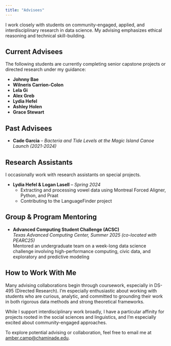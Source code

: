```yaml
---
title: "Advisees"
---
```


I work closely with students on community-engaged, applied, and interdisciplinary research in data science. My advising emphasizes ethical reasoning and technical skill-building.

## Current Advisees

The following students are currently completing senior capstone projects or directed research under my guidance:

-   **Johnny Bae**
-   **Wilneris Carrion-Colon**
-   **Lela Gi**
-   **Alex Greb**
-   **Lydia Hefel**
-   **Ashley Holen**
-   **Grace Stewart**

## Past Advisees

-   **Cade Garcia** – *Bacteria and Tide Levels at the Magic Island Canoe Launch (2021-2024)*

## Research Assistants

I occasionally work with research assistants on special projects.

-   **Lydia Hefel & Logan Lasell** – *Spring 2024*
    -   Extracting and processing vowel data using Montreal Forced Aligner, Python, and Praat
    -   Contributing to the LanguageFinder project

## Group & Program Mentoring

-   **Advanced Computing Student Challenge (ACSC)**\
    *Texas Advanced Computing Center, Summer 2025 (co-located with PEARC25)*\
    Mentored an undergraduate team on a week-long data science challenge involving high-performance computing, civic data, and exploratory and predictive modeling

## How to Work With Me

Many advising collaborations begin through coursework, especially in DS-495 (Directed Research). I'm especially enthusiastic about working with students who are curious, analytic, and committed to grounding their work in both rigorous data methods and strong theoretical frameworks.

While I support interdisciplinary work broadly, I have a particular affinity for projects rooted in the social sciences and linguistics, and I’m especially excited about community-engaged approaches.

To explore potential advising or collaboration, feel free to email me at [amber.camp\@chaminade.edu](mailto:amber.camp@chaminade.edu).
